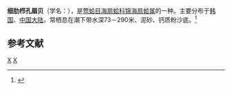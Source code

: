 {{Speciesbox 
| taxon = Chlamys jousseaumei
| binomial_authority = (Bavay, 1904)
}}
'''细肋栉孔扇贝'''（学名：''{{lang|la|Chlamys jousseaumei}}''），是[[莺蛤目|莺蛤目]][[海扇蛤科|海扇蛤科]][[锦海扇蛤属|锦海扇蛤属]]的一种。主要分布于[[韩国|韩国]]、[[中国大陆|中国大陆]]，常栖息在潮下带水深73－290米、泥砂、钙质粉沙底。<ref>{{cite web|url=http://shell.sinica.edu.tw/chinese/shellbase_detail.php?science_no=3684|title=国际贝库：细肋栉孔扇贝|publisher=台湾贝类资料库|accessdate=2009-08-11|archive-date=2016-03-04|archive-url=https://web.archive.org/web/20160304123633/http://shell.sinica.edu.tw/chinese/shellbase_detail.php?science_no=3684|dead-url=no}}</ref>

== 参考文献 ==
{{reflist|2}}
{{taxonbar}}
[[Category:_1904年描述的动物|X]]
[[Category:锦海扇蛤属|X]]